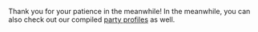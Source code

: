 
<Head>
  <title>Indo Politics 101</title>
  <meta name="description" content="Indonesian politics 101." />
  <link rel="icon" href="/favicon.ico" />
</Head>

<Title title="Indo Politics 101" caption="Coming soon!"></Title>

Thank you for your patience in the meanwhile! In the meanwhile, you can also check out our compiled [party profiles](/party-profiles) as well.

<MDXImage src="/images/rick-roll.gif" alt="Rick-roll GIF" />